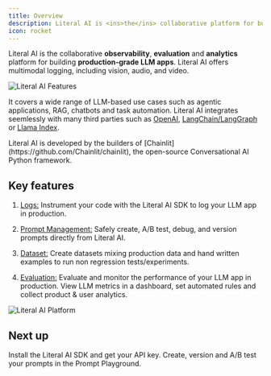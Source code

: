 ```yaml
---
title: Overview
description: Literal AI is <ins>the</ins> collaborative platform for building **production-grade LLM apps**.
icon: rocket
---
```

Literal AI is the collaborative **observability**, **evaluation** and **analytics** platform for building **production-grade LLM apps**. Literal AI offers multimodal logging, including vision, audio, and video.

<Frame caption="Collaborative Flow on Literal AI">
  <img src="/images/features.svg" alt="Literal AI Features"/>
</Frame>

It covers a wide range of LLM-based use cases such as agentic applications, RAG, chatbots and task automation. Literal AI integrates seemlessly with many third parties such as [OpenAI](/integrations/openai), [LangChain/LangGraph](/integrations/langchain) or [Llama Index](/integrations/llama-index).

<Note>
Literal AI is developed by the builders of [Chainlit](https://github.com/Chainlit/chainlit), the open-source Conversational AI Python framework.
</Note>


## Key features

1. [Logs:](/guides/logs) Instrument your code with the Literal AI SDK to log your LLM app in production.

2. [Prompt Management:](/guides/prompts) Safely create, A/B test, debug, and version prompts directly from Literal AI.

3. [Dataset:](/guides/dataset) Create datasets mixing production data and hand written examples to run non regression tests/experiments.

4. [Evaluation:](/guides/scorers) Evaluate and monitor the performance of your LLM app in production. View LLM metrics in a dashboard, set automated rules and collect product & user analytics.

<Frame caption="Literal AI Platform Overview">
  <img src="/images/literal-ai-overview.png" alt="Literal AI Platform"/>
</Frame>


## Next up

<CardGroup cols={2}>

<Card title="Instrument your Code" icon="code" color="#FF0581" href="/get-started/quick-start">
  Install the Literal AI SDK and get your API key.
</Card>

<Card title="Create your First Prompt" icon="sparkles" color="#2eb88a" href="/guides/playground">
  Create, version and A/B test your prompts in the Prompt Playground.
</Card>

</CardGroup>
